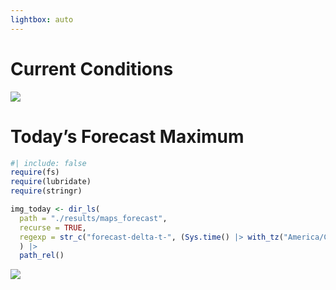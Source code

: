 ```yaml
---
lightbox: auto
---
```


# Current Conditions
![](https://s3.us-east-2.amazonaws.com/ndawn.info/maps/NDAWN_delta_t.png){group="gallery" fig-alt="current delta t"}

# Today's Forecast Maximum
```r
#| include: false
require(fs)
require(lubridate)
require(stringr)

img_today <- dir_ls(
  path = "./results/maps_forecast",
  recurse = TRUE,
  regexp = str_c("forecast-delta-t-", (Sys.time() |> with_tz("America/Chicago") |> date()))
  ) |> 
  path_rel()
```

![](`r img_today`){group="gallery" fig-alt="today's delta t forecast"}